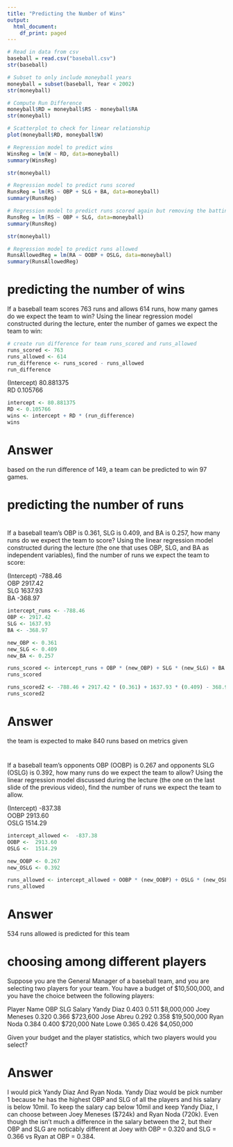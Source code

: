 ---
title: "Predicting the Number of Wins"
output:
  html_document:
    df_print: paged
---

```{r}
# Read in data from csv
baseball = read.csv("baseball.csv")
str(baseball)
```
```{r}
# Subset to only include moneyball years
moneyball = subset(baseball, Year < 2002)
str(moneyball)
```
```{r}
# Compute Run Difference
moneyball$RD = moneyball$RS - moneyball$RA
str(moneyball)
```

```{r}
# Scatterplot to check for linear relationship
plot(moneyball$RD, moneyball$W)
```
```{r}
# Regression model to predict wins
WinsReg = lm(W ~ RD, data=moneyball)
summary(WinsReg)
```

```{r}
str(moneyball)
```

```{r}
# Regression model to predict runs scored
RunsReg = lm(RS ~ OBP + SLG + BA, data=moneyball)
summary(RunsReg)
```

```{r}
# Regression model to predict runs scored again but removing the batting average
RunsReg = lm(RS ~ OBP + SLG, data=moneyball)
summary(RunsReg)
```

```{r}
str(moneyball)
```

```{r}
# Regression model to predict runs allowed
RunsAllowedReg = lm(RA ~ OOBP + OSLG, data=moneyball)
summary(RunsAllowedReg)
```

# predicting the number of wins

If a baseball team scores 763 runs and allows 614 runs, how many games do we expect the team to win?
Using the linear regression model constructed during the lecture, enter the number of games we expect the team to win:
   

```{r}
# create run difference for team runs_scored and runs_allowed
runs_scored <- 763
runs_allowed <- 614
run_difference <- runs_scored - runs_allowed
run_difference
```

   
(Intercept) 80.881375   
RD           0.105766

```{r}
intercept <- 80.881375
RD <- 0.105766
wins <- intercept + RD * (run_difference)
wins
```
# Answer

based on the run difference of 149, a team can be predicted to win 97 games.

# predicting the number of runs

# 

If a baseball team’s OBP is 0.361, SLG is 0.409, and BA is 0.257, how many runs do we expect the team to score?
Using the linear regression model constructed during the lecture (the one that uses OBP, SLG, and BA as independent variables), find the number of runs we expect the team to score:

(Intercept)  -788.46      
OBP          2917.42        
SLG          1637.93      
BA           -368.97      

```{r}
intercept_runs <- -788.46      
OBP <- 2917.42
SLG <- 1637.93 
BA <- -368.97

new_OBP <- 0.361
new_SLG <- 0.409
new_BA <- 0.257

runs_scored <- intercept_runs + OBP * (new_OBP) + SLG * (new_SLG) + BA * (new_BA)
runs_scored

runs_scored2 <- -788.46 + 2917.42 * (0.361) + 1637.93 * (0.409) - 368.97 * (0.257)
runs_scored2
```
# Answer  

the team is expected to make 840 runs based on metrics given

#

If a baseball team’s opponents OBP (OOBP) is 0.267 and opponents SLG (OSLG) is 0.392, how many runs do we expect the team to allow?
Using the linear regression model discussed during the lecture (the one on the last slide of the previous video), find the number of runs we expect the team to allow.

(Intercept)  -837.38      
OOBP         2913.60     
OSLG         1514.29    
```{r}
intercept_allowed <-  -837.38      
OOBP <-  2913.60     
OSLG <-  1514.29

new_OOBP <- 0.267
new_OSLG <- 0.392
```

```{r}
runs_allowed <- intercept_allowed + OOBP * (new_OOBP) + OSLG * (new_OSLG)
runs_allowed
```
# Answer

534 runs allowed is predicted for this team

# choosing among different players

Suppose you are the General Manager of a baseball team, and you are selecting two players for your team. You have a budget of $10,500,000, and you have the choice between the following players:

Player Name   OBP   SLG   Salary
Yandy Diaz    0.403 0.511 $8,000,000
Joey Meneses  0.320 0.366 $723,600
Jose Abreu    0.292 0.358 $19,500,000
Ryan Noda     0.384 0.400 $720,000
Nate Lowe     0.365 0.426 $4,050,000

Given your budget and the player statistics, which two players would you select?

# Answer

I would pick Yandy Diaz And Ryan Noda. 
Yandy Diaz would be pick number 1 because he has the highest OBP and SLG of all the players and his salary is below 10mil. To keep the salary cap below 10mil and keep Yandy Diaz, I can choose between Joey Meneses ($724k) and Ryan Noda (720k). Even though the isn't much a difference in the salary between the 2, but their OBP and SLG are noticably different at Joey with OBP = 0.320 and SLG = 0.366 vs Ryan at OBP = 0.384.


